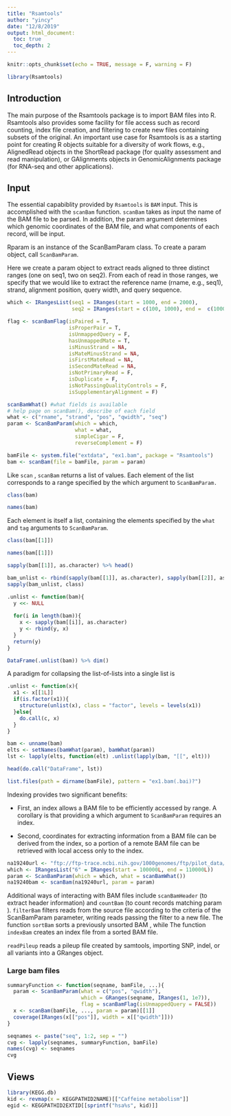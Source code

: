 ```yaml
---
title: "Rsamtools"
author: "yincy"
date: "12/8/2019"
output: html_document:
  toc: true
  toc_depth: 2
---
```


```r
knitr::opts_chunk$set(echo = TRUE, message = F, warning = F)
```

```r
library(Rsamtools)
```


## Introduction  
The main purpose of the Rsamtools package is to import BAM files into R. Rsamtools also provides some facility for file access such as record counting, index file creation, and filtering to create new files containing subsets of the original. An important use case for Rsamtools is as a starting point for creating R objects suitable for a diversity of work flows, e.g., AlignedRead objects in the ShortRead package (for quality assessment and read manipulation), or GAlignments objects in GenomicAlignments package (for RNA-seq and other applications).  


## Input  
The essential capabiblity provided by `Rsamtools` is `BAM` input. This is accomplished with the `scanBam` function. `scanBam` takes as input the name of the BAM file to be parsed. In addition, the param argument determines which genomic coordinates of the BAM file, and what components of each record, will be input.  

Rparam is an instance of the ScanBamParam class. To create a param object, call `ScanBamParam`.  

Here we create a param object to extract reads aligned to three distinct ranges (one on seq1, two on seq2). From each of read in those ranges, we specify that we would like to extract the reference name (rname, e.g., seq1), strand, alignment position, query width, and query sequence.  

```r
which <- IRangesList(seq1 = IRanges(start = 1000, end = 2000),
                     seq2 = IRanges(start = c(100, 1000), end =  c(1000, 2000)))

flag <- scanBamFlag(isPaired = T, 
                    isProperPair = T, 
                    isUnmappedQuery = F, 
                    hasUnmappedMate = T, 
                    isMinusStrand = NA, 
                    isMateMinusStrand = NA, 
                    isFirstMateRead = NA, 
                    isSecondMateRead = NA, 
                    isNotPrimaryRead = F, 
                    isDuplicate = F, 
                    isNotPassingQualityControls = F, 
                    isSupplementaryAlignment = F)

scanBamWhat() #what fields is available 
# help page on scanBam(), describe of each field
what <- c("rname", "strand", "pos", "qwidth", "seq")
param <- ScanBamParam(which = which, 
                      what = what, 
                      simpleCigar = F, 
                      reverseComplement = F)
```


```r
bamFile <- system.file("extdata", "ex1.bam", package = "Rsamtools")
bam <- scanBam(file = bamFile, param = param)
```
Like `scan` , `scanBam` returns a list of values. Each element of the list corresponds to a range specified by the which argument to `ScanBamParam.`  

```r
class(bam)
```

```r
names(bam)
```

Each element is itself a list, containing the elements specified by the `what` and `tag` arguments to `ScanBamParam`.  

```r
class(bam[[1]])
```

```r
names(bam[[1]])
```

```r
sapply(bam[[1]], as.character) %>% head()
```


```r
bam_unlist <- rbind(sapply(bam[[1]], as.character), sapply(bam[[2]], as.character), sapply(bam[[3]], as.character))
sapply(bam_unlist, class)
```


```r
.unlist <- function(bam){
  y <<- NULL
  
  for(i in length(bam)){
    x <- sapply(bam[[i]], as.character)
    y <- rbind(y, x)
  }
  return(y)
}

DataFrame(.unlist(bam)) %>% dim()
```


A paradigm for collapsing the list-of-lists into a single list is  
```r
.unlist <- function(x){
  x1 <- x[[1L]]
  if(is.factor(x1)){
    structure(unlist(x), class = "factor", levels = levels(x1))
  }else{
    do.call(c, x)
  }
}

bam <- unname(bam)
elts <- setNames(bamWhat(param), bamWhat(param))
lst <- lapply(elts, function(elt) .unlist(lapply(bam, "[[", elt)))
```


```r
head(do.call("DataFrame", lst))
```

```r
list.files(path = dirname(bamFile), pattern = "ex1.bam(.bai)?")
```

Indexing provides two significant benefits:  

- First, an index allows a BAM file to be efficiently accessed by range. A corollary is that providing a which argument to `ScanBamParam` requires an index.   

- Second, coordinates for extracting information from a BAM file can be derived from the index, so a portion of a remote BAM file can be retrieved with local access only to the index.  

```r
na19240url <- "ftp://ftp-trace.ncbi.nih.gov/1000genomes/ftp/pilot_data/data/NA19240/alignment/NA19240.chrom6.SLX.maq.SRP000032.2009_07.bam"
which <- IRangesList("6" = IRanges(start = 100000L, end = 110000L))
param <- ScanBamParam(which = which, what = scanBamWhat())
na19240bam <- scanBam(na19240url, param = param)
```


Additional ways of interacting with BAM files include `scanBamHeader` (to extract header information) and `countBam` (to count records matching param ). `filterBam` filters reads from the source file according to the criteria of the ScanBamParam parameter, writing reads passing the filter to a new file. The function `sortBam` sorts a previously unsorted BAM , while The function `indexBam` creates an index file from a sorted BAM file.  

`readPileup` reads a pileup file created by samtools, importing SNP, indel, or all variants into a GRanges object.  


### Large bam files  
```r
summaryFunction <- function(seqname, bamFile, ...){
  param <- ScanBamParam(what = c("pos", "qwidth"),
                        which = GRanges(seqname, IRanges(1, 1e7)),
                        flag = scanBamFlag(isUnmappedQuery = FALSE))
  x <- scanBam(bamFile, ..., param = param)[[1]]
  coverage(IRanges(x[["pos"]], width = x[["qwidth"]]))
}
```


```r
seqnames <- paste("seq", 1:2, sep = "")
cvg <- lapply(seqnames, summaryFunction, bamFile)
names(cvg) <- seqnames
cvg
```


## Views  
```r
library(KEGG.db)
kid <- revmap(x = KEGGPATHID2NAME)[["Caffeine metabolism"]]
egid <- KEGGPATHID2EXTID[[sprintf("hsa%s", kid)]]
```


































